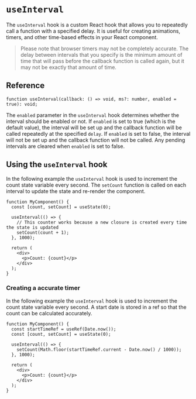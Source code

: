 
<Meta title="hooks/useInterval" />

# `useInterval`

The `useInterval` hook is a custom React hook that allows you to repeatedly call a function with a
specified delay. It is useful for creating animations, timers, and other time-based effects in your
React component.

> Please note that browser timers may not be completely accurate. The delay between intervals that
> you specify is the minimum amount of time that will pass before the callback function is called
> again, but it may not be exactly that amount of time.

## Reference

```tsx
function useInterval(callback: () => void, ms?: number, enabled = true): void;
```

The `enabled` parameter in the `useInterval` hook determines whether the interval should be enabled
or not. If `enabled` is set to true (which is the default value), the interval will be set up and
the callback function will be called repeatedly at the specified `delay`. If `enabled` is set to
false, the interval will not be set up and the callback function will not be called. Any pending
intervals are cleared when `enabled` is set to false.

## Using the `useInterval` hook

In the following example the `useInterval` hook is used to increment the count state variable every
second. The `setCount` function is called on each interval to update the state and re-render the
component.

```tsx
function MyComponent() {
  const [count, setCount] = useState(0);

  useInterval(() => {
    // This counter works because a new closure is created every time the state is updated
    setCount(count + 1);
  }, 1000);

  return (
    <div>
      <p>Count: {count}</p>
    </div>
  );
}
```

### Creating a accurate timer

In the following example the `useInterval` hook is used to increment the count state variable every
second. A start date is stored in a ref so that the count can be calculated accurately.

```tsx
function MyComponent() {
  const startTimeRef = useRef(Date.now());
  const [count, setCount] = useState(0);

  useInterval(() => {
    setCount(Math.floor(startTimeRef.current - Date.now() / 1000));
  }, 1000);

  return (
    <div>
      <p>Count: {count}</p>
    </div>
  );
}
```
